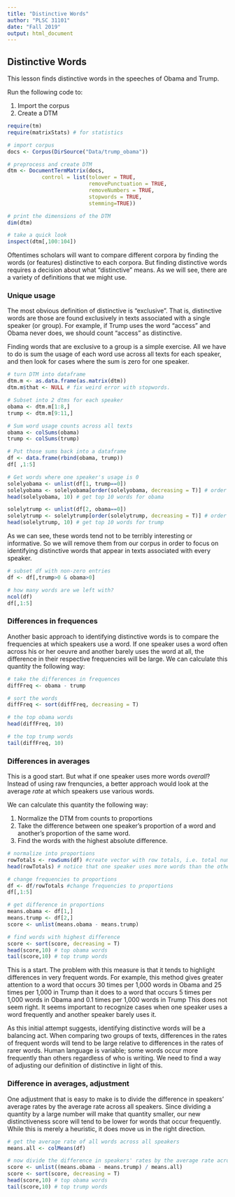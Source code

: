 ```yaml
---
title: "Distinctive Words"
author: "PLSC 31101"
date: "Fall 2019"
output: html_document
---
```


## Distinctive Words

This lesson finds distinctive words in the speeches of Obama and Trump.

Run the following code to:

1. Import the corpus
2. Create a DTM

```r
require(tm)
require(matrixStats) # for statistics

# import corpus
docs <- Corpus(DirSource("Data/trump_obama"))

# preprocess and create DTM
dtm <- DocumentTermMatrix(docs,
           control = list(tolower = TRUE,
                          removePunctuation = TRUE,
                          removeNumbers = TRUE,
                          stopwords = TRUE,
                          stemming=TRUE))

# print the dimensions of the DTM
dim(dtm)

# take a quick look
inspect(dtm[,100:104])
```

Oftentimes scholars will want to compare different corpora by finding the words (or features) distinctive to each corpora. But finding distinctive words requires a decision about what “distinctive” means. As we will see, there are a variety of definitions that we might use. 

### Unique usage

The most obvious definition of distinctive is "exclusive". That is, distinctive words are those are found exclusively in texts associated with a single speaker (or group). For example, if Trump uses the word “access” and Obama never does, we should count “access” as distinctive. 

Finding words that are exclusive to a group is a simple exercise. All we have to do is sum the usage of each word use across all texts for each speaker, and then look for cases where the sum is zero for one speaker.

```r
# turn DTM into dataframe
dtm.m <- as.data.frame(as.matrix(dtm))
dtm.m$that <- NULL # fix weird error with stopwords.

# Subset into 2 dtms for each speaker
obama <- dtm.m[1:8,]
trump <- dtm.m[9:11,]

# Sum word usage counts across all texts
obama <- colSums(obama)
trump <- colSums(trump)

# Put those sums back into a dataframe
df <- data.frame(rbind(obama, trump))
df[ ,1:5]

# Get words where one speaker's usage is 0
solelyobama <- unlist(df[1, trump==0]) 
solelyobama <- solelyobama[order(solelyobama, decreasing = T)] # order them by frequency
head(solelyobama, 10) # get top 10 words for obama

solelytrump <- unlist(df[2, obama==0])
solelytrump <- solelytrump[order(solelytrump, decreasing = T)] # order them by frequency
head(solelytrump, 10) # get top 10 words for trump
```

As we can see, these words tend not to be terribly interesting or informative. So we will remove them from our corpus in order to focus on identifying distinctive words that appear in texts associated with every speaker.

```r
# subset df with non-zero entries
df <- df[,trump>0 & obama>0]

# how many words are we left with?
ncol(df)
df[,1:5]
```

### Differences in frequences

Another basic approach to identifying distinctive words is to compare the frequencies at which speakers use a word. If one speaker uses a word often across his or her oeuvre and another barely uses the word at all, the difference in their respective frequencies will be large. We can calculate this quantity the following way:

```r
# take the differences in frequences
diffFreq <- obama - trump

# sort the words
diffFreq <- sort(diffFreq, decreasing = T)

# the top obama words
head(diffFreq, 10)

# the top trump words
tail(diffFreq, 10)
```

### Differences in averages

This is a good start. But what if one speaker uses more words *overall*? Instead of using raw frenquncies, a better approach would look at the average *rate* at which speakers use various words. 

We can calculate this quantity the following way:

1. Normalize the DTM from counts to proportions
2. Take the difference between one speaker's proportion of a word and another's proportion of the same word.
3. Find the words with the highest absolute difference.

```r
# normalize into proportions
rowTotals <- rowSums(df) #create vector with row totals, i.e. total number of words per document
head(rowTotals) # notice that one speaker uses more words than the other

# change frequencies to proportions
df <- df/rowTotals #change frequencies to proportions
df[,1:5]

# get difference in proportions
means.obama <- df[1,]
means.trump <- df[2,]
score <- unlist(means.obama - means.trump)

# find words with highest difference
score <- sort(score, decreasing = T)
head(score,10) # top obama words
tail(score,10) # top trump words
```

This is a start. The problem with this measure is that it tends to highlight differences in very frequent words. For example, this method gives greater attention to a word that occurs 30 times per 1,000 words in Obama and 25 times per 1,000 in Trump than it does to a word that occurs 5 times per 1,000 words in Obama and 0.1 times per 1,000 words in Trump This does not seem right. It seems important to recognize cases when one speaker uses a word frequently and another speaker barely uses it.

As this initial attempt suggests, identifying distinctive words will be a balancing act. When comparing two groups of texts, differences in the rates of frequent words will tend to be large relative to differences in the rates of rarer words. Human language is variable; some words occur more frequently than others regardless of who is writing. We need to find a way of adjusting our definition of distinctive in light of this.

### Difference in averages, adjustment

One adjustment that is easy to make is to divide the difference in speakers’ average rates by the average rate across all speakers. Since dividing a quantity by a large number will make that quantity smaller, our new distinctiveness score will tend to be lower for words that occur frequently. While this is merely a heuristic, it does move us in the right direction.

```r
# get the average rate of all words across all speakers
means.all <- colMeans(df)

# now divide the difference in speakers' rates by the average rate across all speakers
score <- unlist((means.obama - means.trump) / means.all)
score <- sort(score, decreasing = T)
head(score,10) # top obama words
tail(score,10) # top trump words
```


